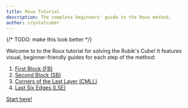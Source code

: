 ```yaml
---
title: Roux Tutorial
description: The complete beginners' guide to the Roux method.
author: crystalcuber
---
```


{/* TODO: make this look better */}


Welcome to to the Roux tutorial for solving the Rubik's Cube!
It features visual, beginner-friendly guides for each step of the method:

1. [First Block (FB)](/roux/tutorial/fb)
2. [Second Block (SB)](/roux/tutorial/sb)
3. [Corners of the Last Layer (CMLL)](/roux/tutorial/cmll)
4. [Last Six Edges (LSE)](/roux/tutorial/lse)

[Start here!](/roux/tutorial/fb)
